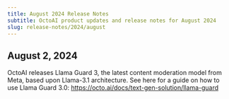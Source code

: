 ```yaml
---
title: August 2024 Release Notes
subtitle: OctoAI product updates and release notes for August 2024
slug: release-notes/2024/august
---
```


## August 2, 2024

OctoAI releases Llama Guard 3, the latest content moderation model from Meta, based upon Llama-3.1 architecture. See here for a guide on how to use Llama Guard 3.0: https://octo.ai/docs/text-gen-solution/llama-guard 

